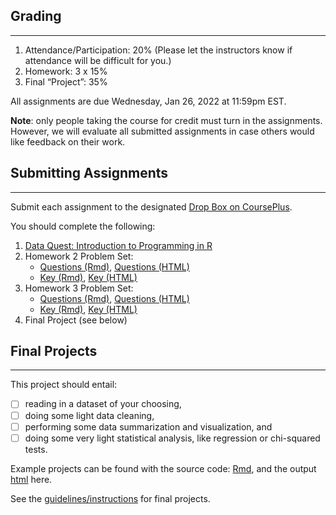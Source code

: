 <!-- This document contains assignment details that appear multiple places. -->

## Grading
***

1. Attendance/Participation: 20% (Please let the instructors know if attendance will be difficult for you.)
2. Homework: 3 x 15%
3. Final "Project": 35%

All assignments are due Wednesday, Jan 26, 2022 at 11:59pm EST.

**Note**: only people taking the course for credit must turn in the assignments. However, we will evaluate all submitted assignments in case others would like feedback on their work.


## Submitting Assignments
***

Submit each assignment to the designated [Drop Box on CoursePlus](https://courseplus.jhu.edu/core/index.cfm/go/db:main/coID/16733/).

You should complete the following:

1. [Data Quest: Introduction to Programming in R](https://app.dataquest.io/m/499/introduction-to-programming-in-r)
2. Homework 2 Problem Set: 
   - [Questions (Rmd)](https://jhudatascience.org/intro_to_r/HW/homework2.Rmd), [Questions (HTML)](https://jhudatascience.org/intro_to_r/HW/homework2.html)         
   - [Key (Rmd)](https://jhudatascience.org/intro_to_r/HW/homework2_key.Rmd), [Key (HTML)](https://jhudatascience.org/intro_to_r/HW/homework2_key.html)
3. Homework 3 Problem Set:
   - [Questions (Rmd)](https://jhudatascience.org/intro_to_r/HW/homework3.Rmd), [Questions (HTML)](https://jhudatascience.org/intro_to_r/HW/homework3.html)         
   - [Key (Rmd)](https://jhudatascience.org/intro_to_r/HW/homework3_key.Rmd), [Key (HTML)](https://jhudatascience.org/intro_to_r/HW/homework3_key.html)
4. Final Project (see below)

## Final Projects 
***

This project should entail:

- [ ] reading in a dataset of your choosing, 
- [ ] doing some light data cleaning, 
- [ ] performing some data summarization and visualization, and 
- [ ] doing some very light statistical analysis, like regression or chi-squared tests. 

Example projects can be found with the source code: [Rmd](ProjectExample/Final_Project_Example.Rmd), and the output [html](ProjectExample/Final_Project_Example.html) here.

See the [guidelines/instructions](Project_Guidelines/Project_Guidelines.html) for final projects.
